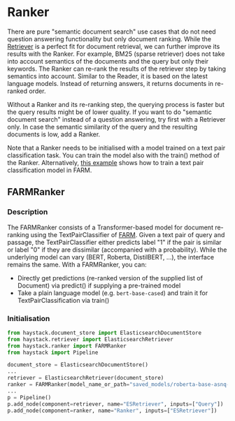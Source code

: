 # Ranker

There are pure "semantic document search" use cases that do not need question answering functionality but only document ranking.
While the [Retriever](/docs/v0.9.0/retrievermd) is a perfect fit for document retrieval, we can further improve its results with the Ranker.
For example, BM25 (sparse retriever) does not take into account semantics of the documents and the query but only their keywords.
The Ranker can re-rank the results of the retriever step by taking semantics into account.
Similar to the Reader, it is based on the latest language models.
Instead of returning answers, it returns documents in re-ranked order.

Without a Ranker and its re-ranking step, the querying process is faster but the query results might be of lower quality.
If you want to do "semantic document search" instead of a question answering, try first with a Retriever only.
In case the semantic similarity of the query and the resulting documents is low, add a Ranker.

Note that a Ranker needs to be initialised with a model trained on a text pair classification task.
You can train the model also with the train() method of the Ranker.
Alternatively, [this example](https://github.com/deepset-ai/FARM/blob/master/examples/text_pair_classification.py) shows how to train a text pair classification model in FARM.

<div style={{ marginBottom: "3rem" }} />

## FARMRanker

### Description

The FARMRanker consists of a Transformer-based model for document re-ranking using the TextPairClassifier of [FARM](https://github.com/deepset-ai/FARM).
Given a text pair of query and passage, the TextPairClassifier either predicts label "1" if the pair is similar or label "0" if they are dissimilar (accompanied with a probability).
While the underlying model can vary (BERT, Roberta, DistilBERT, ...), the interface remains the same.
With a FARMRanker, you can:

- Directly get predictions (re-ranked version of the supplied list of Document) via predict() if supplying a pre-trained model
- Take a plain language model (e.g. `bert-base-cased`) and train it for TextPairClassification via train()

<div style={{ marginBottom: "3rem" }} />

### Initialisation

```python
from haystack.document_store import ElasticsearchDocumentStore
from haystack.retriever import ElasticsearchRetriever
from haystack.ranker import FARMRanker
from haystack import Pipeline

document_store = ElasticsearchDocumentStore()
...
retriever = ElasticsearchRetriever(document_store)
ranker = FARMRanker(model_name_or_path="saved_models/roberta-base-asnq-binary")
...
p = Pipeline()
p.add_node(component=retriever, name="ESRetriever", inputs=["Query"])
p.add_node(component=ranker, name="Ranker", inputs=["ESRetriever"])
```
